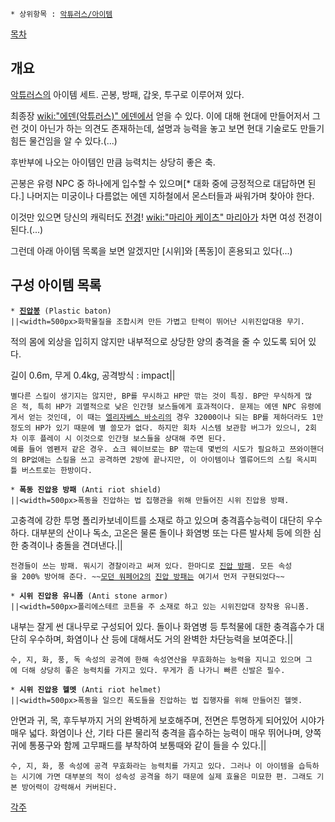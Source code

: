  * 상위항목 : [[악튜러스/아이템]]

[[목차]]
== 개요 ==
[[악튜러스]]의 아이템 세트. 곤봉, 방패, 갑옷, 투구로 이루어져 있다.

최종장 [[wiki:"에덴(악튜러스)" 에덴]]에서 얻을 수 있다. 이에 대해 현대에 만들어저서 그런 것이 아닌가 하는 의견도 존재하는데, 설명과 능력을 놓고 보면 현대 기술로도 만들기 힘든 물건임을 알 수 있다.(...)

후반부에 나오는 아이템인 만큼 능력치는 상당히 좋은 축. 

곤봉은 유령 NPC 중 하나에게 입수할 수 있으며[* 대화 중에 긍정적으로 대답하면 된다.] 나머지는 미궁이나 다름없는 에덴 지하철에서 몬스터들과 싸워가며 찾아야 한다.

이것만 있으면 당신의 캐릭터도 [[전경]]! [[wiki:"마리아 케이츠" 마리아]]가 차면 여성 전경이 된다.(...)

그런데 아래 아이템 목록을 보면 알겠지만 [시위]와 [폭동]이 혼용되고 있다(...)

== 구성 아이템 목록 ==
 * '''[[진압봉]]''' (Plastic baton)
 ||<width=500px>화학물질을 조합시켜 만든 가볍고 탄력이 뛰어난 시위진압대용 무기.
적의 몸에 외상을 입히지 않지만 내부적으로 상당한 양의 충격을 줄 수 있도록 되어 있다.

길이 0.6m, 무게 0.4kg, 공격방식 : impact||
 별다른 스킬이 생기지는 않지만, BP를 무시하고 HP만 깎는 것이 특징. BP만 무식하게 많은 적, 특히 HP가 괴멸적으로 낮은 인간형 보스들에게 효과적이다. 문제는 에덴 NPC 유령에게서 얻는 것인데, 이 때는 [[엘리자베스 바소리]]의 경우 32000이나 되는 BP를 제하더라도 1만정도의 HP가 있기 때문에 별 쓸모가 없다. 하지만 회차 시스템 보관함 버그가 있으니, 2회차 이후 플레이 시 이것으로 인간형 보스들을 상대해 주면 된다.
 예를 들어 엠펜저 같은 경우. 쇼크 웨이브로는 BP 깎는데 몇번의 시도가 필요하고 쯔와이핸더의 BP없애는 스킬을 쓰고 공격하면 2방에 끝나지만, 이 아이템이나 엘류어드의 스킬 옥시피틀 버스트로는 한방이다.

 * '''폭동 진압용 방패''' (Anti riot shield)
 ||<width=500px>폭동을 진압하는 법 집행관을 위해 만들어진 시위 진압용 방패.
고충격에 강한 투명 폴리카보네이트를 소재로 하고 있으며 충격흡수능력이 대단히 우수하다.
대부분의 산이나 독소, 고온은 물론 돌이나 화염병 또는 다른 발사체 등에 의한 심한 충격이나 충돌을 견뎌낸다.||
 전경들이 쓰는 방패. 뭐시기 경찰이라고 써져 있다. 한마디로 [[진압 방패]]. 모든 속성을 200% 방어해 준다. ~~[[모던 워페어2]]의 [[진압 방패]]는 여기서 먼저 구현되었다~~

 * '''시위 진압용 유니폼''' (Anti stone armor)
 ||<width=500px>폴리에스테르 코튼을 주 소재로 하고 있는 시위진압대 장착용 유니폼.
내부는 잘게 썬 대나무로 구성되어 있다. 돌이나 화염병 등 투척물에 대한 충격흡수가 대단히 우수하며, 화염이나 산 등에 대해서도 거의 완벽한 차단능력을 보여준다.||
 수, 지, 화, 풍, 독 속성의 공격에 한해 속성연산을 무효화하는 능력을 지니고 있으며 그에 더해 상당히 좋은 능력치를 가지고 있다. 무게가 좀 나가니 빠른 신발은 필수.

 * '''시위 진압용 헬멧''' (Anti riot helmet)
 ||<width=500px>폭동을 일으킨 폭도들을 진압하는 법 집행자를 위해 만들어진 헬멧.
안면과 귀, 목, 후두부까지 거의 완벽하게 보호해주며, 전면은 투명하게 되어있어 시야가 매우 넓다. 화염이나 산, 기타 다른 물리적 충격을 흡수하는 능력이 매우 뛰어나며, 양쪽 귀에 통풍구와 함께 고무패드를 부착하여 보통때와 같이 들을 수 있다.||
 수, 지, 화, 풍 속성에 공격 무효화라는 능력치를 가지고 있다. 그러나 이 아이템을 습득하는 시기에 가면 대부분의 적이 성속성 공격을 하기 때문에 실제 효율은 미묘한 편. 그래도 기본 방어력이 강력해서 커버된다.

[[각주]]

